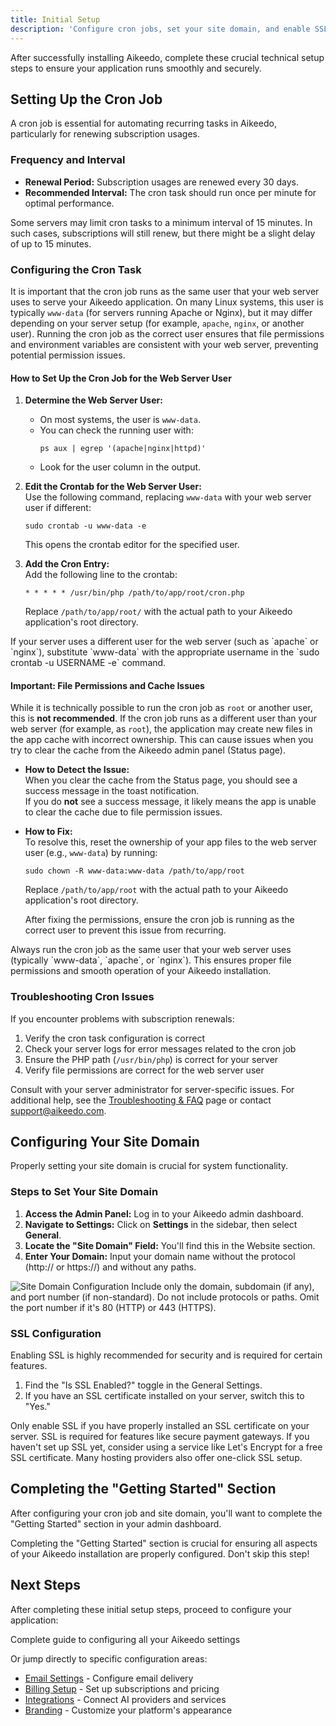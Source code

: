 ```yaml
---
title: Initial Setup
description: 'Configure cron jobs, set your site domain, and enable SSL for your Aikeedo installation to ensure proper functionality and security.'
---
```


After successfully installing Aikeedo, complete these crucial technical setup steps to ensure your application runs smoothly and securely.

## Setting Up the Cron Job

A cron job is essential for automating recurring tasks in Aikeedo, particularly for renewing subscription usages.

### Frequency and Interval

- **Renewal Period:** Subscription usages are renewed every 30 days.
- **Recommended Interval:** The cron task should run once per minute for optimal performance.

<Note>
Some servers may limit cron tasks to a minimum interval of 15 minutes. In such cases, subscriptions will still renew, but there might be a slight delay of up to 15 minutes.
</Note>

### Configuring the Cron Task

It is important that the cron job runs as the same user that your web server uses to serve your Aikeedo application. On many Linux systems, this user is typically `www-data` (for servers running Apache or Nginx), but it may differ depending on your server setup (for example, `apache`, `nginx`, or another user). Running the cron job as the correct user ensures that file permissions and environment variables are consistent with your web server, preventing potential permission issues.

#### How to Set Up the Cron Job for the Web Server User

1. **Determine the Web Server User:**  
   - On most systems, the user is `www-data`.  
   - You can check the running user with:  
     ```shell
     ps aux | egrep '(apache|nginx|httpd)'
     ```
   - Look for the user column in the output.

2. **Edit the Crontab for the Web Server User:**  
   Use the following command, replacing `www-data` with your web server user if different:
   ```shell
   sudo crontab -u www-data -e
   ```
   This opens the crontab editor for the specified user.

3. **Add the Cron Entry:**  
   Add the following line to the crontab:
   ```shell
   * * * * * /usr/bin/php /path/to/app/root/cron.php
   ```
   Replace `/path/to/app/root/` with the actual path to your Aikeedo application's root directory.

<Note>
If your server uses a different user for the web server (such as `apache` or `nginx`), substitute `www-data` with the appropriate username in the `sudo crontab -u USERNAME -e` command.
</Note>

#### Important: File Permissions and Cache Issues

While it is technically possible to run the cron job as `root` or another user, this is **not recommended**. If the cron job runs as a different user than your web server (for example, as `root`), the application may create new files in the app cache with incorrect ownership. This can cause issues when you try to clear the cache from the Aikeedo admin panel (Status page).

- **How to Detect the Issue:**  
  When you clear the cache from the Status page, you should see a success message in the toast notification.  
  If you do **not** see a success message, it likely means the app is unable to clear the cache due to file permission issues.

- **How to Fix:**  
  To resolve this, reset the ownership of your app files to the web server user (e.g., `www-data`) by running:
  ```shell
  sudo chown -R www-data:www-data /path/to/app/root
  ```
  Replace `/path/to/app/root` with the actual path to your Aikeedo application's root directory.

  After fixing the permissions, ensure the cron job is running as the correct user to prevent this issue from recurring.

<Warning>
Always run the cron job as the same user that your web server uses (typically `www-data`, `apache`, or `nginx`). This ensures proper file permissions and smooth operation of your Aikeedo installation.
</Warning>

### Troubleshooting Cron Issues

If you encounter problems with subscription renewals:

1. Verify the cron task configuration is correct
2. Check your server logs for error messages related to the cron job
3. Ensure the PHP path (`/usr/bin/php`) is correct for your server
4. Verify file permissions are correct for the web server user

Consult with your server administrator for server-specific issues. For additional help, see the [Troubleshooting & FAQ](/get-started/troubleshooting) page or contact [support@aikeedo.com](mailto:support@aikeedo.com).

## Configuring Your Site Domain

Properly setting your site domain is crucial for system functionality.

### Steps to Set Your Site Domain

1. **Access the Admin Panel:** Log in to your Aikeedo admin dashboard.
2. **Navigate to Settings:** Click on **Settings** in the sidebar, then select **General**.
3. **Locate the "Site Domain" Field:** You'll find this in the Website section.
4. **Enter Your Domain:** Input your domain name without the protocol (http:// or https://) and without any paths.

<Frame>
  <img src="https://cdn.aikeedo.com/site-domain.png" alt="Site Domain Configuration" />
</Frame>

<Note>
Include only the domain, subdomain (if any), and port number (if non-standard). Do not include protocols or paths. Omit the port number if it's 80 (HTTP) or 443 (HTTPS).
</Note>

### SSL Configuration

Enabling SSL is highly recommended for security and is required for certain features.

1. Find the "Is SSL Enabled?" toggle in the General Settings.
2. If you have an SSL certificate installed on your server, switch this to "Yes."

<Warning>
  Only enable SSL if you have properly installed an SSL certificate on your server. SSL is required for features like secure payment gateways.
</Warning>

<Tip>
If you haven't set up SSL yet, consider using a service like Let's Encrypt for a free SSL certificate. Many hosting providers also offer one-click SSL setup.
</Tip>

## Completing the "Getting Started" Section

After configuring your cron job and site domain, you'll want to complete the "Getting Started" section in your admin dashboard. 

<Note>
Completing the "Getting Started" section is crucial for ensuring all aspects of your Aikeedo installation are properly configured. Don't skip this step!
</Note>

## Next Steps

After completing these initial setup steps, proceed to configure your application:

<Card title="Application Configuration" icon="gear" href="/get-started/configuration">
  Complete guide to configuring all your Aikeedo settings
</Card>

Or jump directly to specific configuration areas:

- [Email Settings](/email/mailer) - Configure email delivery
- [Billing Setup](/billing/overview) - Set up subscriptions and pricing
- [Integrations](/integrations/openai) - Connect AI providers and services
- [Branding](/website-basics/branding) - Customize your platform's appearance